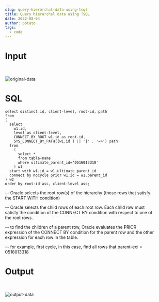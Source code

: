 ```yaml
---
slug: query-hierarchal-data-using-tsql
title: Query hierarchal data using TSQL
date: 2022-08-04
author: potato
tags:
  - code
---
```

# Input

<br/>

![original-data](/images/2022-08-04_13-33-30.png "original-data")

# SQL

```
select distinct id, client-level, root-id, path
from
(
  select 
    w1.id, 
    level as client-level, 
    CONNECT_BY_ROOT w1.id as root-id,
    SYS_CONNECT_BY_PATH((w1.id ) || '|' , '=>') path 
  from 
    (
      select * 
      from table-name 
      where ultimate_parent_id='0516013318'
    ) w1
  start with w1.id = w1.ultimate_parent_id
  connect by nocycle prior w1.id = w1.parent_id
) w2
order by root-id asc, client-level asc;
```

\-- Oracle selects the root row(s) of the hierarchy (those rows that satisfy the START WITH condition)

\-- Oracle selects the child rows of each root row. Each child row must satisfy the condition of the CONNECT BY condition with respect to one of the root rows.

\-- to find the children of a parent row, Oracle evaluates the PRIOR expression of the CONNECT BY condition for the parent row and the other expression for each row in the table.

\-- for example, first cycle, in this case, find all rows that parent-eci = 0516013318

# Output

<br/>

![output-data](/images/2022-08-04_13-27-41.png "output-data")